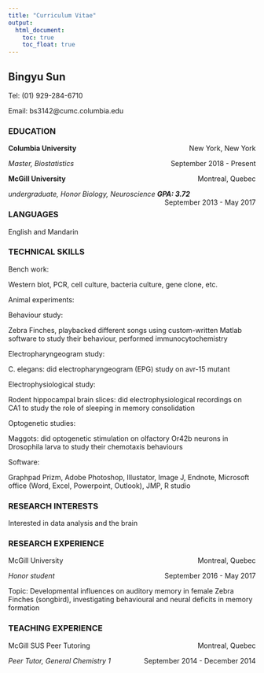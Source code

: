 ```yaml
---
title: "Curriculum Vitae"
output:
  html_document: 
    toc: true
    toc_float: true
---
```


## Bingyu Sun

Tel: (01) 929-284-6710

Email: bs3142@cumc.columbia.edu


### EDUCATION

**Columbia University** [New York, New York]{style="float:right"}

_Master, Biostatistics_ [September 2018 - Present]{style="float:right"}

**McGill University** [Montreal, Quebec]{style="float:right"}

_undergraduate, Honor Biology, Neuroscience **GPA: 3.72**_ [September 2013 - May 2017]{style="float:right"}


### LANGUAGES

English and Mandarin


### TECHNICAL SKILLS

Bench work:

Western blot, PCR, cell culture, bacteria culture, gene clone, etc.

Animal experiments:

Behaviour study:

Zebra Finches, playbacked different songs using custom-written Matlab software to study their behaviour, performed immunocytochemistry

Electropharyngeogram study:

C. elegans: did electropharyngeogram (EPG) study on avr-15 mutant

Electrophysiological study:

Rodent hippocampal brain slices: did electrophysiological recordings on CA1 to study the role of sleeping in memory consolidation

Optogenetic studies:

Maggots: did optogenetic stimulation on olfactory Or42b neurons in Drosophila larva to study their chemotaxis behaviours

Software:

Graphpad Prizm, Adobe Photoshop, Illustator, Image J, Endnote, Microsoft office (Word, Excel, Powerpoint, Outlook), JMP, R studio


### RESEARCH INTERESTS

Interested in data analysis and the brain


### RESEARCH EXPERIENCE

McGill University [Montreal, Quebec]{style="float:right"}

_Honor student_ [September 2016 - May 2017]{style="float:right"}

Topic: Developmental influences on auditory memory in female Zebra Finches (songbird), investigating behavioural and neural deficits in memory formation


### TEACHING EXPERIENCE

McGill SUS Peer Tutoring [Montreal, Quebec]{style="float:right"}

_Peer Tutor, General Chemistry 1_ [September 2014 - December 2014]{style="float:right"}




